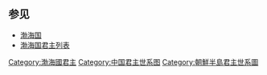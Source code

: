 <center>
{{chart/start| summary=Boxes and lines diagram with 23 boxes}}
{{chart| | | | | AAA | | | | | | | | | | | | | AAA=[[乞乞仲象|乞乞仲象]]<br>?-698}}
{{chart| | | | | |)|-|-|-|-|-|-|-|-|-|-|-|.| }}
{{chart| | | | |AAA2 | | | | | | | || | BBB | AAA2=1 [[大祚荣|渤海高王大祚榮]]<br>?-'''698-719'''| BBB=[[大野勃|大野勃]]}}
{{chart| |,|-|-|-|(| | | | | | | | | | | |!| }}
{{chart|AAA3 | |BBB2 | | | | | | | | | | CCC | AAA3=2 [[大武藝|渤海武王大武藝]]<br>?-'''719-737'''| BBB2=公主| CCC=大元玑}}
{{chart| |!| | | |!| | | | | | | | | | | |!| }}
{{chart|AAA4 | |BBB3 | | | | | | | | | |CCC2 | AAA4=3 [[大钦茂|渤海文王大欽茂]]<br>?-'''737-794'''| BBB3=4 [[大元義|渤海廢王大元義]]<br>（大欽茂族弟）<br>?-'''794'''| CCC2=大匡德}}
{{chart| |)|-|-|-|.| | | | | | | | | | | |!| }}
{{chart|AAA5 | |BBB4 | | | | | | | | | |CCC3 | AAA5=[[大宏臨|大宏臨]]| BBB4=6 [[大嵩璘|渤海康王大嵩璘]]<br>?-'''794-809'''| CCC3=10 [[大仁秀|渤海宣王大仁秀]]<br>?-'''818-830'''}}
{{chart| |!| | | |)|-|-|-|v|-|-|-|.| | | |!| }}
{{chart|AAA6 | |BBB5 | |CCC4 | | DDD | | EEE | AAA6=5 [[大華璵|渤海成王大華璵]]<br>?-'''793-794'''| BBB5=7 [[大元瑜|渤海定王大元瑜]]<br>?-'''809-812'''| CCC4=8 [[大言义|渤海僖王大言義]]<br>?-'''812-817'''| DDD=9 [[大明忠|渤海簡王大明忠]]<br>?-'''817-818'''| EEE=[[大新德|大新德]]}}
{{chart| | | | | | | | | | | | | |,|-|-|-|(| }}
{{chart| | | | | | | | | | | | |AAA7 | |BBB6 | AAA7=11 [[大彝震|大彝震]]<br>?-'''830-857'''| BBB6=12 [[大虔晃|大虔晃]]<br>?-'''857-871'''}}
{{chart| | | | | | | | | | | | | | | | | |!| }}
{{chart| | | | | | | | | | | | |AAA10 | |AAA9 | AAA10=14 [[大瑋瑎|大瑋瑎]]<br>?-'''882-906'''| AAA9=13 [[大玄錫|大玄錫]]<br>?-'''871-882'''}}
{{chart| | | | | | | | | | | | | |!| | | | | }}
{{chart| | | | | | | | | | | | |AAA11| | | | | AAA11=15 [[大諲譔|大諲譔]]<br>?-'''906-926'''}}
{{chart/end}}
</center>
==参见==
*[[渤海国|渤海国]]
*[[渤海国君主列表|渤海国君主列表]]
{{渤海国君主}}
{{中国君主世系图}}

[[Category:渤海國君主|Category:渤海國君主]]
[[Category:中国君主世系图|Category:中国君主世系图]]
[[Category:朝鮮半島君主世系圖|Category:朝鮮半島君主世系圖]]